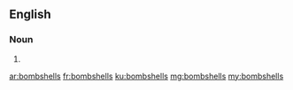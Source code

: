==English==

===Noun===
{{head|en|noun plural form}}

# {{plural of|bombshell|lang=en}}

[[ar:bombshells]]
[[fr:bombshells]]
[[ku:bombshells]]
[[mg:bombshells]]
[[my:bombshells]]